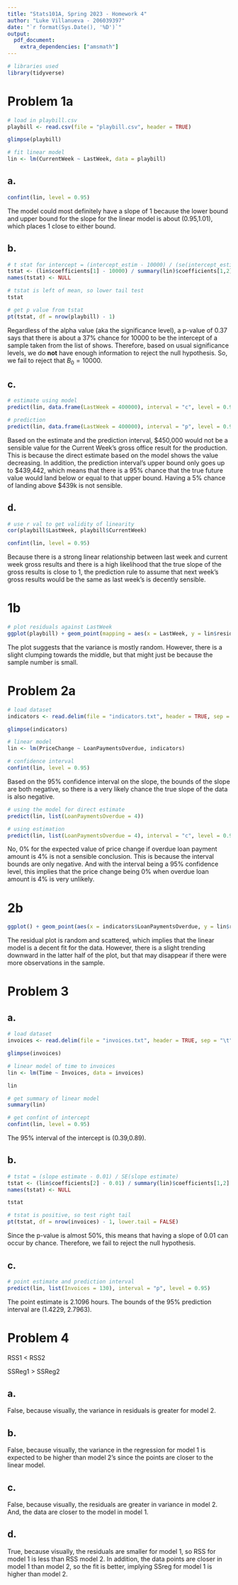 ```yaml
---
title: "Stats101A, Spring 2023 - Homework 4"
author: "Luke Villanueva - 206039397"
date: "`r format(Sys.Date(), '%D')`"
output: 
  pdf_document:
    extra_dependencies: ["amsmath"]
---
```


```r
# libraries used
library(tidyverse)
```

# Problem 1a

```r

# load in playbill.csv
playbill <- read.csv(file = "playbill.csv", header = TRUE)

glimpse(playbill)

# fit linear model
lin <- lm(CurrentWeek ~ LastWeek, data = playbill)

```

## a. 

```r
confint(lin, level = 0.95)
```
The model could most definitely have a slope of 1 because the lower bound and upper bound for the slope for the linear model is about (0.95,1.01), which places 1 close to either bound.

## b.

```r

# t stat for intercept = (intercept_estim - 10000) / (se(intercept_estim))
tstat <- (lin$coefficients[1] - 10000) / summary(lin)$coefficients[1,2]
names(tstat) <- NULL

# tstat is left of mean, so lower tail test
tstat

# get p value from tstat
pt(tstat, df = nrow(playbill) - 1)

```

Regardless of the alpha value (aka the significance level), a p-value of 0.37 says that there is about a 37% chance for 10000 to be the intercept of a sample taken from the list of shows. Therefore, based on usual significance levels, we do **not** have enough information to reject the null hypothesis. So, we fail to reject that $B_0 = 10000$.

## c. 

```r

# estimate using model
predict(lin, data.frame(LastWeek = 400000), interval = "c", level = 0.95)

# prediction
predict(lin, data.frame(LastWeek = 400000), interval = "p", level = 0.95)

```

Based on the estimate and the prediction interval, \$450,000 would not be a sensible value for the Current Week's gross office result for the production. This is because the direct estimate based on the model shows the value decreasing. In addition, the prediction interval's upper bound only goes up to \$439,442, which means that there is a 95% chance that the true future value would land below or equal to that upper bound. Having a 5% chance of landing above \$439k is not sensible.

## d.

```r
# use r val to get validity of linearity
cor(playbill$LastWeek, playbill$CurrentWeek)

confint(lin, level = 0.95)
```

Because there is a strong linear relationship between last week and current week gross results and there is a high likelihood that the true slope of the gross results is close to 1, the prediction rule to assume that next week's gross results would be the same as last week's is decently sensible.

# 1b

```r

# plot residuals against LastWeek 
ggplot(playbill) + geom_point(mapping = aes(x = LastWeek, y = lin$residuals)) + labs(x = "LastWeek Gross", y = "Residuals")

```

The plot suggests that the variance is mostly random. However, there is a slight clumping towards the middle, but that might just be because the sample number is small.

# Problem 2a

```r

# load dataset
indicators <- read.delim(file = "indicators.txt", header = TRUE, sep = "\t")

glimpse(indicators)

# linear model
lin <- lm(PriceChange ~ LoanPaymentsOverdue, indicators)

# confidence interval
confint(lin, level = 0.95)

```

Based on the 95% confidence interval on the slope, the bounds of the slope are both negative, so there is a very likely chance the true slope of the data is also negative.

```r

# using the model for direct estimate
predict(lin, list(LoanPaymentsOverdue = 4))

# using estimation
predict(lin, list(LoanPaymentsOverdue = 4), interval = "c", level = 0.95)

```

No, 0% for the expected value of price change if overdue loan payment amount is 4% is not a sensible conclusion. This is because the interval bounds are only negative. And with the interval being a 95% confidence level, this implies that the price change being 0% when overdue loan amount is 4% is very unlikely.

# 2b

```r

ggplot() + geom_point(aes(x = indicators$LoanPaymentsOverdue, y = lin$residuals)) + labs(x = "Percent Change in Loan", y = "Residuals")

```

The residual plot is random and scattered, which implies that the linear model is a decent fit for the data. However, there is a slight trending downward in the latter half of the plot, but that may disappear if there were more observations in the sample.

# Problem 3

## a.

```r

# load dataset
invoices <- read.delim(file = "invoices.txt", header = TRUE, sep = "\t")

glimpse(invoices)

# linear model of time to invoices
lin <- lm(Time ~ Invoices, data = invoices)

lin

# get summary of linear model
summary(lin)

# get confint of intercept
confint(lin, level = 0.95)

```

The 95% interval of the intercept is (0.39,0.89).

## b. 

```r

# tstat = (slope estimate - 0.01) / SE(slope estimate)
tstat <- (lin$coefficients[2] - 0.01) / summary(lin)$coefficients[1,2]
names(tstat) <- NULL

tstat

# tstat is positive, so test right tail
pt(tstat, df = nrow(invoices) - 1, lower.tail = FALSE)

```

Since the p-value is almost 50%, this means that having a slope of 0.01 can occur by chance. Therefore, we fail to reject the null hypothesis.

## c.

```r

# point estimate and prediction interval
predict(lin, list(Invoices = 130), interval = "p", level = 0.95)

```
The point estimate is 2.1096 hours. The bounds of the 95% prediction interval are (1.4229, 2.7963).

# Problem 4

RSS1 < RSS2

SSReg1 > SSReg2

## a. 

False, because visually, the variance in residuals is greater for model 2. 

## b. 

False, because visually, the variance in the regression for model 1 is expected to be higher than model 2's since the points are closer to the linear model. 

## c. 

False, because visually, the residuals are greater in variance in model 2. And, the data are closer to the model in model 1.

## d.

True, because visually, the residuals are smaller for model 1, so RSS for model 1 is less than RSS model 2. In addition, the data points are closer in model 1 than model 2, so the fit is better, implying SSreg for model 1 is higher than model 2.